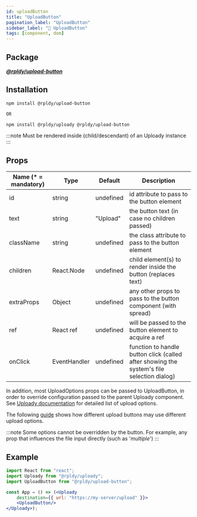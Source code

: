 ```yaml
---
id: uploadButton
title: "UploadButton"
pagination_label: "UploadButton"
sidebar_label: "🧩 UploadButton"
tags: [component, dom]
---
```


## Package

**_[@rpldy/upload-button](../../../packages/rpldy-upload-button)_**

## Installation

```bash npm2yarn
npm install @rpldy/upload-button

OR

npm install @rpldy/uploady @rpldy/upload-button
```

:::note
Must be rendered inside (child/descendant) of an Uploady instance
:::

## Props

| Name (* = mandatory) | Type          | Default       | Description                                                                               |
| --------------       | ------------- | ------------- |-------------------------------------------------------------------------------------------|
| id             | string            | undefined | id attribute to pass to the button element                                                |
| text           | string            | "Upload"  | the button text (in case no children passed) |
| className      | string            | undefined | the class attribute to pass to the button element                                         |
| children       | React.Node        | undefined | child element(s) to render inside the button (replaces text)                              |
| extraProps     | Object            | undefined | any other props to pass to the button component (with spread)                             |
| ref            | React ref         | undefined | will be passed to the button element to acquire a ref                                     |
| onClick        | EventHandler      | undefined | function to handle button click (called after showing the system's file selection dialog) |


In addition, most UploadOptions props can be passed to UploadButton, in order to override configuration passed to the parent Uploady component.
See [Uploady documentation](../..#props) for detailed list of upload options.

The following [guide](../../../guides/DifferentConfiguration) shows how different upload buttons may use different upload options.

:::note
Some options cannot be overridden by the button. For example, any prop that influences the file input directly (such as '_multiple_')
:::

## Example

```jsx
import React from "react";
import Uploady from "@rpldy/uploady";
import UploadButton from "@rpldy/upload-button";

const App = () => (<Uploady
    destination={{ url: "https://my-server/upload" }}>
    <UploadButton/>
</Uploady>);
```
